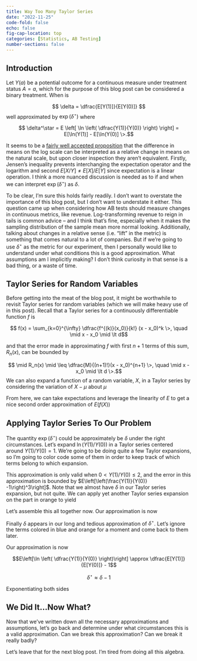 ```yaml
---
title: Way Too Many Taylor Series
date: "2022-11-25"
code-fold: false
echo: false
fig-cap-location: top
categories: [Statistics, AB Testing]
number-sections: false
---
```




## Introduction

Let $Y(a)$ be a potential outcome for a continuous measure under treatment status $A=a$, which for the purpose of this blog post can be considered a binary treatment.  When is

$$  \delta = \dfrac{E[Y(1)]}{E[Y(0)]} $$
well approximated by $\exp(\delta^\star)$ where

$$ \delta^\star = E \left[ \ln \left( \dfrac{Y(1)}{Y(0)} \right) \right] = E[\ln(Y(1)]  - E[\ln(Y(0)] \>.$$

It seems to be a [fairly well accepted proposition](https://stats.stackexchange.com/questions/163518/interpreting-test-results-on-log-transformed-data) that the difference in means on the log scale can be interpreted as a relative change in means on the natural scale, but upon closer inspection they aren't equivalent.  Firstly, Jensen's inequality prevents interchanging the expectation operator and the logarithm and second $E[X/Y] \neq E[X]/E[Y]$ since expectation is a linear operation.  I think a more nuanced discussion is needed as to if and when we can interpret $\exp(\delta^\star)$ as $\delta$.

To be clear, I'm sure this holds fairly readily.  I don't want to overstate the importance of this blog post, but I don't want to understate it either.  This question came up when considering how AB tests should measure changes in continuous metrics, like revenue.  Log-transforming revenue to reign in tails is common advice -- and I think that's fine, especially when it makes the sampling distribution of the sample mean more normal looking.  Additionally, talking about changes in a relative sense (i.e. "lift" in the metric) is something that comes natural to a lot of companies.  But if we're going to use $\delta^\star$ as the metric for our experiment, then I personally would like to understand under what conditions this is a good approximation.  What assumptions am I implicitly making?  I don't think curiosity in that sense is a bad thing, or a waste of time.  

## Taylor Series for Random Variables

Before getting into the meat of the blog post, it might be worthwhile to revisit Taylor series for random variables (which we will make heavy use of in this post).  Recall that a Taylor series for a continuously differentiable function $f$ is

$$ f(x) = \sum_{k=0}^{\infty} \dfrac{f^{(k)}(x_0)}{k!} (x - x_0)^k \>,  \quad \mid x - x_0 \mid \lt d$$

and that the error made in approximating $f$ with first $n+1$ terms of this sum, $R_n(x)$, can be bounded by

$$ \mid R_n(x) \mid \leq \dfrac{M}{(n+1)!}(x - x_0)^{n+1} \>, \quad \mid x - x_0 \mid \lt d \>.$$
We can also expand a function of a random variable, $X$, in a Taylor series by considering the variation of $X-\mu$ about $\mu$

```{=latex}
\begin{align}
f(X) &= f((X-\mu) + \mu) \>, \\
     &= f(\mu) + f^{\prime}(\mu)(X-\mu) + \dfrac{f^{\prime\prime}(\mu)}{2}(X-\mu)^2 + \mathcal{O}\left( (X-\mu)^3 \right) \>.
\end{align}
```

From here, we can take expectations and leverage the linearity of $E$ to get a nice second order approximation of $E(f(X))$

```{=latex}
\begin{align}
E[f(X)] &\approx  E[f(\mu)] + f^{\prime}(\mu)E[(X-\mu)] + \dfrac{f^{\prime\prime}(\mu)}{2}E[(X-\mu)^2] \>, \\
        &\approx  f(\mu) + \dfrac{f^{\prime\prime}(\mu)}{2}\sigma^2 \>.
\end{align}
```

## Applying Taylor Series To Our Problem

The quantity $\exp(\delta^\star)$ could be approximately be $\delta$ under the right circumstances.  Let's expand $\ln(Y(1)/Y(0))$ in a Taylor series centered around $Y(1)/Y(0) = 1$. We're going to be doing quite a few Taylor expansions, so I'm going to color code some of them in order to keep track of which terms belong to which expansion.

```{=latex}
\begin{align}
E\left[\ln \left( \dfrac{Y(1)}{Y(0)} \right)\right] &\approx E \left [ \textcolor{#1f77b4}{\left( \dfrac{Y(1)}{Y(0)} -1 \right) + \dfrac{1}{2} \left(  \dfrac{Y(1)}{Y(0)} -1 \right)^2} \right] \>,\\
&\approx \textcolor{#ff7f0e}{E \left[ \dfrac{Y(1)}{Y(0)} \right]}  \textcolor{#1f77b4}{- 1 + \dfrac{1}{2} E \left[\left(  \dfrac{Y(1)}{Y(0)} -1 \right)^2  \right]} \>.
\end{align}
```

This approximation is only valid when $0 \lt Y(1)/Y(0) \leq 2$, and the error in this approximation is bounded by $E\left[\left(\frac{Y(1)}{Y(0)} -1\right)^3\right]$.  Note that we almost have $\delta$ in our Taylor series expansion, but not quite.  We can apply yet another Taylor series expansion on the part in orange to yield

```{=latex}
\begin{align}
\textcolor{#ff7f0e}{E\left[ \dfrac{Y(1)}{Y(0)} \right] \approx \dfrac{E[Y(1)]}{E[Y(0)]} -\frac{\operatorname{cov}[Y(1), Y(0)]}{\mathrm{E}[Y(0)]^2}+\frac{\mathrm{E}[Y(1)]}{\mathrm{E}[Y(0)]^3} \operatorname{var}[Y(0)]} \>.
\end{align}
```

Let's assemble this all together now.  Our approximation is now


```{=latex}
\begin{align}
E\left[\ln \left( \dfrac{Y(1)}{Y(0)} \right)\right]  &\approx \textcolor{#ff7f0e}{ \dfrac{E[Y(1)]}{E[Y(0)]} -\frac{\operatorname{cov}[Y(1), Y(0)]}{\mathrm{E}[Y(0)]^2}+\frac{\mathrm{E}[Y(1)]}{\mathrm{E}[Y(0)]^3} \operatorname{var}[Y(0)]}  \textcolor{#1f77b4}{- 1 + \dfrac{1}{2} E \left[\left(  \dfrac{Y(1)}{Y(0)} -1 \right)^2  \right]} \>, \\
&\approx \dfrac{E[Y(1)]}{E[Y(0)]} - 1 \textcolor{#ff7f0e}{-\frac{\operatorname{cov}[Y(1), Y(0)]}{\mathrm{E}[Y(0)]^2}+\frac{\mathrm{E}[Y(1)]}{\mathrm{E}[Y(0)]^3} \operatorname{var}[Y(0)]} \textcolor{#1f77b4}{ + \dfrac{1}{2} E \left[\left(  \dfrac{Y(1)}{Y(0)} -1 \right)^2  \right]} \>.
\end{align}
```

Finally $\delta$ appears in our long and tedious approximation of $\delta^\star$.  Let's ignore the terms colored in blue and orange for a moment and come back to them later.

Our approximation is now

$$E\left[\ln \left( \dfrac{Y(1)}{Y(0)} \right)\right] \approx \dfrac{E[Y(1)]}{E[Y(0)]} - 1$$

$$ \delta^\star \approx \delta -1  $$

Exponentiating both sides

```{=latex}
\begin{align}
\exp(\delta^\star) &\approx \exp(\delta-1) \\
& \approx 1 + \delta -1 +  \mathcal{O}((\delta-1)^2)\\
& \approx \delta
\end{align}
```

## We Did It...Now What?

Now that we've written down all the necessary approximations and assumptions, let's go back and determine under what circumstances this is a valid approximation.  Can we break this approximation?  Can we break it really badly?

Let's leave that for the next blog post.  I'm tired from doing all this algebra.